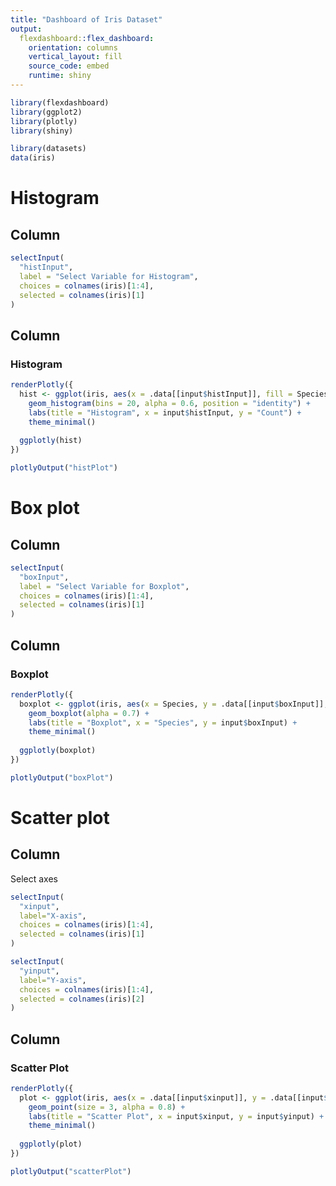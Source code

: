 ---
title: "Dashboard of Iris Dataset"
output: 
  flexdashboard::flex_dashboard:
    orientation: columns
    vertical_layout: fill
    source_code: embed
    runtime: shiny
---   

```{r setup, include=FALSE}
library(flexdashboard)
library(ggplot2)
library(plotly)
library(shiny)
```

```{r}
library(datasets)
data(iris)
```


Histogram
====================

## Column {.sidebar}
```{r}
selectInput(
  "histInput",
  label = "Select Variable for Histogram",
  choices = colnames(iris)[1:4],
  selected = colnames(iris)[1]
)
```
## Column
### Histogram

```{r}
renderPlotly({
  hist <- ggplot(iris, aes(x = .data[[input$histInput]], fill = Species)) +
    geom_histogram(bins = 20, alpha = 0.6, position = "identity") +
    labs(title = "Histogram", x = input$histInput, y = "Count") +
    theme_minimal()
  
  ggplotly(hist)
})

plotlyOutput("histPlot")

```

Box plot
=======================
## Column {.sidebar}
```{r}
selectInput(
  "boxInput",
  label = "Select Variable for Boxplot",
  choices = colnames(iris)[1:4],
  selected = colnames(iris)[1]
)
```
## Column
### Boxplot

```{r}
renderPlotly({
  boxplot <- ggplot(iris, aes(x = Species, y = .data[[input$boxInput]], fill = Species)) +
    geom_boxplot(alpha = 0.7) +
    labs(title = "Boxplot", x = "Species", y = input$boxInput) +
    theme_minimal()
  
  ggplotly(boxplot)
})

plotlyOutput("boxPlot")
```


Scatter plot
=======================
## Column {.sidebar}

Select axes

```{r}
selectInput(
  "xinput",
  label="X-axis",
  choices = colnames(iris)[1:4],
  selected = colnames(iris)[1]
)

selectInput(
  "yinput",
  label="Y-axis",
  choices = colnames(iris)[1:4],
  selected = colnames(iris)[2]
)
```

## Column

### Scatter Plot

```{r}
renderPlotly({
  plot <- ggplot(iris, aes(x = .data[[input$xinput]], y = .data[[input$yinput]], color = Species)) +
    geom_point(size = 3, alpha = 0.8) +
    labs(title = "Scatter Plot", x = input$xinput, y = input$yinput) +
    theme_minimal()
  
  ggplotly(plot)
})

plotlyOutput("scatterPlot")


```
